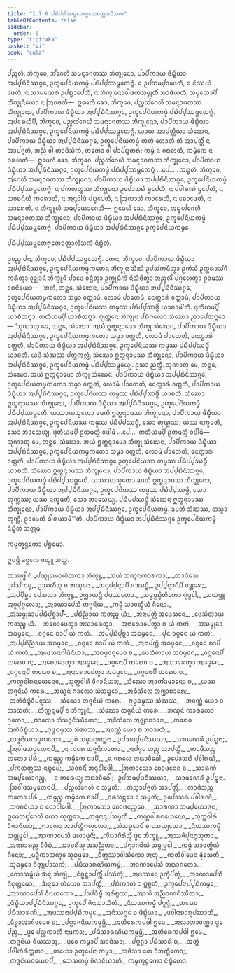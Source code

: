 ```yaml
---
title: "1.7.6 ᨸᨭᩥᨸ᩠ᨸᩔᨾ᩠ᨽᩮᨲᨻ᩠ᨻᨲᩮᨧᨲ᩠ᨲᩣᩃᩦᩈᨠ"
tableOfContents: false
sidebar:
  order: 6
type: "tipitaka"
basket: "vi"
book: "cula"
---
```



<DynamicBreadcrumb />

<Division number="73" book="cula">

<Paragraph number="329" book="cula">
ᨸᨬ᩠ᨧᩉᩥ, ᨽᩥᨠ᩠ᨡᩅᩮ, ᩋᩘᨣᩮᩉᩥ ᩈᨾᨶ᩠ᨶᩣᨣᨲᩔ ᨽᩥᨠ᩠ᨡᩩᨶᩮᩣ, ᨸᩣᨸᩥᨠᩣᨿ ᨴᩥᨭ᩠ᨮᩥᨿᩣ ᩋᨸ᩠ᨸᨭᩥᨶᩥᩔᨣ᩠ᨣᩮ, ᩏᨠ᩠ᨡᩮᨸᨶᩦᨿᨠᨾ᩠ᨾᩴ ᨸᨭᩥᨸ᩠ᨸᩔᨾ᩠ᨽᩮᨲᨻ᩠ᨻᩴ. ᨶ ᩏᨸᩈᨾ᩠ᨸᩣᨴᩮᨲᩥ, ᨶ ᨶᩥᩔᨿᩴ ᨴᩮᨲᩥ, ᨶ ᩈᩣᨾᨱᩮᩁᩴ ᩏᨸᨭ᩠ᨮᩣᨸᩮᨲᩥ, ᨶ ᨽᩥᨠ᩠ᨡᩩᨶᩮᩣᩅᩤᨴᨠᩈᨾ᩠ᨾᩩᨲᩥᩴ ᩈᩣᨴᩥᨿᨲᩥ, ᩈᨾ᩠ᨾᨲᩮᩣᨸᩥ ᨽᩥᨠ᩠ᨡᩩᨶᩥᨿᩮᩣ ᨶ ᩒᩅᨴᨲᩥ—  ᩍᨾᩮᩉᩥ ᨡᩮᩣ, ᨽᩥᨠ᩠ᨡᩅᩮ, ᨸᨬ᩠ᨧᩉᩘᨣᩮᩉᩥ ᩈᨾᨶ᩠ᨶᩣᨣᨲᩔ ᨽᩥᨠ᩠ᨡᩩᨶᩮᩣ, ᨸᩣᨸᩥᨠᩣᨿ ᨴᩥᨭ᩠ᨮᩥᨿᩣ ᩋᨸ᩠ᨸᨭᩥᨶᩥᩔᨣ᩠ᨣᩮ, ᩏᨠ᩠ᨡᩮᨸᨶᩦᨿᨠᨾ᩠ᨾᩴ ᨸᨭᩥᨸ᩠ᨸᩔᨾ᩠ᨽᩮᨲᨻ᩠ᨻᩴ.
</Paragraph>

<Paragraph number="330" book="cula">
ᩋᨸᩁᩮᩉᩥᨸᩥ, ᨽᩥᨠ᩠ᨡᩅᩮ, ᨸᨬ᩠ᨧᩉᩘᨣᩮᩉᩥ ᩈᨾᨶ᩠ᨶᩣᨣᨲᩔ ᨽᩥᨠ᩠ᨡᩩᨶᩮᩣ, ᨸᩣᨸᩥᨠᩣᨿ ᨴᩥᨭ᩠ᨮᩥᨿᩣ ᩋᨸ᩠ᨸᨭᩥᨶᩥᩔᨣ᩠ᨣᩮ, ᩏᨠ᩠ᨡᩮᨸᨶᩦᨿᨠᨾ᩠ᨾᩴ ᨸᨭᩥᨸ᩠ᨸᩔᨾ᩠ᨽᩮᨲᨻ᩠ᨻᩴ. ᨿᩣᨿ ᩋᩣᨸᨲ᩠ᨲᩥᨿᩣ ᩈᩴᨥᩮᨶ, ᨸᩣᨸᩥᨠᩣᨿ ᨴᩥᨭ᩠ᨮᩥᨿᩣ ᩋᨸ᩠ᨸᨭᩥᨶᩥᩔᨣ᩠ᨣᩮ, ᩏᨠ᩠ᨡᩮᨸᨶᩦᨿᨠᨾ᩠ᨾᩴ ᨠᨲᩴ ᩉᩮᩣᨲᩥ ᨲᩴ ᩋᩣᨸᨲ᩠ᨲᩥᩴ ᨶ ᩋᩣᨸᨩ᩠ᨩᨲᩥ, ᩋᨬ᩠ᨬᩴ ᩅᩤ ᨲᩣᨴᩥᩈᩥᨠᩴ, ᨲᨲᩮᩣ ᩅᩤ ᨸᩣᨸᩥᨭ᩠ᨮᨲᩁᩴ; ᨠᨾ᩠ᨾᩴ ᨶ ᨣᩁᩉᨲᩥ, ᨠᨾ᩠ᨾᩥᨠᩮ ᨶ ᨣᩁᩉᨲᩥ—  ᩍᨾᩮᩉᩥ ᨡᩮᩣ, ᨽᩥᨠ᩠ᨡᩅᩮ, ᨸᨬ᩠ᨧᩉᩘᨣᩮᩉᩥ ᩈᨾᨶ᩠ᨶᩣᨣᨲᩔ ᨽᩥᨠ᩠ᨡᩩᨶᩮᩣ, ᨸᩣᨸᩥᨠᩣᨿ ᨴᩥᨭ᩠ᨮᩥᨿᩣ ᩋᨸ᩠ᨸᨭᩥᨶᩥᩔᨣ᩠ᨣᩮ, ᩏᨠ᩠ᨡᩮᨸᨶᩦᨿᨠᨾ᩠ᨾᩴ ᨸᨭᩥᨸ᩠ᨸᩔᨾ᩠ᨽᩮᨲᨻ᩠ᨻᩴ …ᨸᩮ… .
</Paragraph>

<Paragraph number="331" book="cula">
ᩋᨭ᩠ᨮᩉᩥ, ᨽᩥᨠ᩠ᨡᩅᩮ, ᩋᩘᨣᩮᩉᩥ ᩈᨾᨶ᩠ᨶᩣᨣᨲᩔ ᨽᩥᨠ᩠ᨡᩩᨶᩮᩣ, ᨸᩣᨸᩥᨠᩣᨿ ᨴᩥᨭ᩠ᨮᩥᨿᩣ ᩋᨸ᩠ᨸᨭᩥᨶᩥᩔᨣ᩠ᨣᩮ, ᩏᨠ᩠ᨡᩮᨸᨶᩦᨿᨠᨾ᩠ᨾᩴ ᨸᨭᩥᨸ᩠ᨸᩔᨾ᩠ᨽᩮᨲᨻ᩠ᨻᩴ. ᨶ ᨸᨠᨲᨲ᩠ᨲᩔ ᨽᩥᨠ᩠ᨡᩩᨶᩮᩣ ᩏᨸᩮᩣᩈᨳᩴ ᨮᨸᩮᨲᩥ, ᨶ ᨸᩅᩤᩁᨱᩴ ᨮᨸᩮᨲᩥ, ᨶ ᩈᩅᨧᨶᩦᨿᩴ ᨠᩁᩮᩣᨲᩥ, ᨶ ᩋᨶᩩᩅᩤᨴᩴ ᨸᨭ᩠ᨮᨸᩮᨲᩥ, ᨶ ᩒᨠᩣᩈᩴ ᨠᩣᩁᩮᨲᩥ, ᨶ ᨧᩮᩣᨴᩮᨲᩥ, ᨶ ᩈᩣᩁᩮᨲᩥ, ᨶ ᨽᩥᨠ᩠ᨡᩪᩉᩥ ᩈᨾ᩠ᨸᨿᩮᩣᨩᩮᨲᩥ—  ᩍᨾᩮᩉᩥ ᨡᩮᩣ, ᨽᩥᨠ᩠ᨡᩅᩮ, ᩋᨭ᩠ᨮᩉᩘᨣᩮᩉᩥ ᩈᨾᨶ᩠ᨶᩣᨣᨲᩔ ᨽᩥᨠ᩠ᨡᩩᨶᩮᩣ, ᨸᩣᨸᩥᨠᩣᨿ ᨴᩥᨭ᩠ᨮᩥᨿᩣ ᩋᨸ᩠ᨸᨭᩥᨶᩥᩔᨣ᩠ᨣᩮ, ᩏᨠ᩠ᨡᩮᨸᨶᩦᨿᨠᨾ᩠ᨾᩴ ᨸᨭᩥᨸ᩠ᨸᩔᨾ᩠ᨽᩮᨲᨻ᩠ᨻᩴ.

</Paragraph>
</Division>

<Paragraph number="332" book="cula">
ᨸᩣᨸᩥᨠᩣᨿ ᨴᩥᨭ᩠ᨮᩥᨿᩣ ᩋᨸ᩠ᨸᨭᩥᨶᩥᩔᨣ᩠ᨣᩮ ᩏᨠ᩠ᨡᩮᨸᨶᩦᨿᨠᨾ᩠ᨾᩮ

  
ᨸᨭᩥᨸ᩠ᨸᩔᨾ᩠ᨽᩮᨲᨻ᩠ᨻᨲᩮᨧᨲ᩠ᨲᩣᩃᩦᩈᨠᩴ ᨶᩥᨭ᩠ᨮᩥᨲᩴ.


</Paragraph>

<Division number="74" book="cula">

<Paragraph number="333" book="cula">
ᩑᩅᨬ᩠ᨧ ᨸᨶ, ᨽᩥᨠ᩠ᨡᩅᩮ, ᨸᨭᩥᨸ᩠ᨸᩔᨾ᩠ᨽᩮᨲᨻ᩠ᨻᩴ. ᨲᩮᨶ, ᨽᩥᨠ᩠ᨡᩅᩮ, ᨸᩣᨸᩥᨠᩣᨿ ᨴᩥᨭ᩠ᨮᩥᨿᩣ ᩋᨸ᩠ᨸᨭᩥᨶᩥᩔᨣ᩠ᨣᩮ, ᩏᨠ᩠ᨡᩮᨸᨶᩦᨿᨠᨾ᩠ᨾᨠᨲᩮᨶ ᨽᩥᨠ᩠ᨡᩩᨶᩣ ᩈᩴᨥᩴ ᩏᨸᩈᩘᨠᨾᩥᨲ᩠ᩅᩣ ᩑᨠᩴᩈᩴ ᩏᨲ᩠ᨲᩁᩣᩈᩘᨣᩴ ᨠᩁᩥᨲ᩠ᩅᩣ ᩅᩩᨯ᩠ᨰᩣᨶᩴ ᨽᩥᨠ᩠ᨡᩪᨶᩴ ᨸᩣᨴᩮ ᩅᨶ᩠ᨴᩥᨲ᩠ᩅᩣ ᩏᨠ᩠ᨠᩩᨭᩥᨠᩴ ᨶᩥᩈᩦᨴᩥᨲ᩠ᩅᩣ ᩋᨬ᩠ᨩᩃᩥᩴ ᨸᨣ᩠ᨣᩉᩮᨲ᩠ᩅᩣ ᩑᩅᨾᩔ ᩅᨧᨶᩦᨿᩮᩣ—  ‘ᩋᩉᩴ, ᨽᨶ᩠ᨲᩮ, ᩈᩴᨥᩮᨶ, ᨸᩣᨸᩥᨠᩣᨿ ᨴᩥᨭ᩠ᨮᩥᨿᩣ ᩋᨸ᩠ᨸᨭᩥᨶᩥᩔᨣ᩠ᨣᩮ, ᩏᨠ᩠ᨡᩮᨸᨶᩦᨿᨠᨾ᩠ᨾᨠᨲᩮᩣ ᩈᨾ᩠ᨾᩣ ᩅᨲ᩠ᨲᩣᨾᩥ, ᩃᩮᩣᨾᩴ ᨸᩣᨲᩮᨾᩥ, ᨶᩮᨲ᩠ᨳᩣᩁᩴ ᩅᨲ᩠ᨲᩣᨾᩥ, ᨸᩣᨸᩥᨠᩣᨿ ᨴᩥᨭ᩠ᨮᩥᨿᩣ ᩋᨸ᩠ᨸᨭᩥᨶᩥᩔᨣ᩠ᨣᩮ, ᩏᨠ᩠ᨡᩮᨸᨶᩦᨿᩔ ᨠᨾ᩠ᨾᩔ ᨸᨭᩥᨸ᩠ᨸᩔᨴ᩠ᨵᩥᩴ ᨿᩣᨧᩣᨾᩦ’ᨲᩥ. ᨴᩩᨲᩥᨿᨾ᩠ᨸᩥ ᨿᩣᨧᩥᨲᨻ᩠ᨻᩣ. ᨲᨲᩥᨿᨾ᩠ᨸᩥ ᨿᩣᨧᩥᨲᨻ᩠ᨻᩣ. ᨻ᩠ᨿᨲ᩠ᨲᩮᨶ ᨽᩥᨠ᩠ᨡᩩᨶᩣ ᨸᨭᩥᨻᩃᩮᨶ ᩈᩴᨥᩮᩣ ᨬᩣᨸᩮᨲᨻ᩠ᨻᩮᩣ—
</Paragraph>

<Paragraph number="334" book="cula">
‘ᩈᩩᨱᩣᨲᩩ ᨾᩮ, ᨽᨶ᩠ᨲᩮ, ᩈᩴᨥᩮᩣ. ᩋᨿᩴ ᩍᨲ᩠ᨳᨶ᩠ᨶᩣᨾᩮᩣ ᨽᩥᨠ᩠ᨡᩩ ᩈᩴᨥᩮᨶ, ᨸᩣᨸᩥᨠᩣᨿ ᨴᩥᨭ᩠ᨮᩥᨿᩣ ᩋᨸ᩠ᨸᨭᩥᨶᩥᩔᨣ᩠ᨣᩮ, ᩏᨠ᩠ᨡᩮᨸᨶᩦᨿᨠᨾ᩠ᨾᨠᨲᩮᩣ ᩈᨾ᩠ᨾᩣ ᩅᨲ᩠ᨲᨲᩥ, ᩃᩮᩣᨾᩴ ᨸᩣᨲᩮᨲᩥ, ᨶᩮᨲ᩠ᨳᩣᩁᩴ ᩅᨲ᩠ᨲᨲᩥ, ᨸᩣᨸᩥᨠᩣᨿ ᨴᩥᨭ᩠ᨮᩥᨿᩣ ᩋᨸ᩠ᨸᨭᩥᨶᩥᩔᨣ᩠ᨣᩮ, ᩏᨠ᩠ᨡᩮᨸᨶᩦᨿᩔ ᨠᨾ᩠ᨾᩔ ᨸᨭᩥᨸ᩠ᨸᩔᨴ᩠ᨵᩥᩴ ᨿᩣᨧᨲᩥ. ᨿᨴᩥ ᩈᩴᨥᩔ ᨸᨲ᩠ᨲᨠᩃᩖᩴ, ᩈᩴᨥᩮᩣ ᩍᨲ᩠ᨳᨶ᩠ᨶᩣᨾᩔ ᨽᩥᨠ᩠ᨡᩩᨶᩮᩣ, ᨸᩣᨸᩥᨠᩣᨿ ᨴᩥᨭ᩠ᨮᩥᨿᩣ ᩋᨸ᩠ᨸᨭᩥᨶᩥᩔᨣ᩠ᨣᩮ, ᩏᨠ᩠ᨡᩮᨸᨶᩦᨿᨠᨾ᩠ᨾᩴ ᨸᨭᩥᨸ᩠ᨸᩔᨾ᩠ᨽᩮᨿ᩠ᨿ. ᩑᩈᩣ ᨬᨲ᩠ᨲᩥ.
</Paragraph>

<Paragraph number="335" book="cula">
ᩈᩩᨱᩣᨲᩩ ᨾᩮ, ᨽᨶ᩠ᨲᩮ, ᩈᩴᨥᩮᩣ. ᩋᨿᩴ ᩍᨲ᩠ᨳᨶ᩠ᨶᩣᨾᩮᩣ ᨽᩥᨠ᩠ᨡᩩ ᩈᩴᨥᩮᨶ, ᨸᩣᨸᩥᨠᩣᨿ ᨴᩥᨭ᩠ᨮᩥᨿᩣ ᩋᨸ᩠ᨸᨭᩥᨶᩥᩔᨣ᩠ᨣᩮ, ᩏᨠ᩠ᨡᩮᨸᨶᩦᨿᨠᨾ᩠ᨾᨠᨲᩮᩣ ᩈᨾ᩠ᨾᩣ ᩅᨲ᩠ᨲᨲᩥ, ᩃᩮᩣᨾᩴ ᨸᩣᨲᩮᨲᩥ, ᨶᩮᨲ᩠ᨳᩣᩁᩴ ᩅᨲ᩠ᨲᨲᩥ, ᨸᩣᨸᩥᨠᩣᨿ ᨴᩥᨭ᩠ᨮᩥᨿᩣ ᩋᨸ᩠ᨸᨭᩥᨶᩥᩔᨣ᩠ᨣᩮ, ᩏᨠ᩠ᨡᩮᨸᨶᩦᨿᩔ ᨠᨾ᩠ᨾᩔ ᨸᨭᩥᨸ᩠ᨸᩔᨴ᩠ᨵᩥᩴ ᨿᩣᨧᨲᩥ. ᩈᩴᨥᩮᩣ ᩍᨲ᩠ᨳᨶ᩠ᨶᩣᨾᩔ ᨽᩥᨠ᩠ᨡᩩᨶᩮᩣ, ᨸᩣᨸᩥᨠᩣᨿ ᨴᩥᨭ᩠ᨮᩥᨿᩣ ᩋᨸ᩠ᨸᨭᩥᨶᩥᩔᨣ᩠ᨣᩮ, ᩏᨠ᩠ᨡᩮᨸᨶᩦᨿᨠᨾ᩠ᨾᩴ ᨸᨭᩥᨸ᩠ᨸᩔᨾ᩠ᨽᩮᨲᩥ. ᨿᩔᩣᨿᩈ᩠ᨾᨲᩮᩣ ᨡᨾᨲᩥ ᩍᨲ᩠ᨳᨶ᩠ᨶᩣᨾᩔ ᨽᩥᨠ᩠ᨡᩩᨶᩮᩣ, ᨸᩣᨸᩥᨠᩣᨿ ᨴᩥᨭ᩠ᨮᩥᨿᩣ ᩋᨸ᩠ᨸᨭᩥᨶᩥᩔᨣ᩠ᨣᩮ, ᩏᨠ᩠ᨡᩮᨸᨶᩦᨿᩔ ᨠᨾ᩠ᨾᩔ ᨸᨭᩥᨸ᩠ᨸᩔᨴ᩠ᨵᩥ, ᩈᩮᩣ ᨲᩩᨱ᩠ᩉᩔ; ᨿᩔ ᨶᨠ᩠ᨡᨾᨲᩥ, ᩈᩮᩣ ᨽᩣᩈᩮᨿ᩠ᨿ.
</Paragraph>

<Paragraph number="336" book="cula">
ᨴᩩᨲᩥᨿᨾ᩠ᨸᩥ ᩑᨲᨾᨲ᩠ᨳᩴ ᩅᨴᩤᨾᩥ …ᨸᩮ…  ᨲᨲᩥᨿᨾ᩠ᨸᩥ ᩑᨲᨾᨲ᩠ᨳᩴ ᩅᨴᩤᨾᩥ—  ᩈᩩᨱᩣᨲᩩ ᨾᩮ, ᨽᨶ᩠ᨲᩮ, ᩈᩴᨥᩮᩣ. ᩋᨿᩴ ᩍᨲ᩠ᨳᨶ᩠ᨶᩣᨾᩮᩣ ᨽᩥᨠ᩠ᨡᩩ ᩈᩴᨥᩮᨶ, ᨸᩣᨸᩥᨠᩣᨿ ᨴᩥᨭ᩠ᨮᩥᨿᩣ ᩋᨸ᩠ᨸᨭᩥᨶᩥᩔᨣ᩠ᨣᩮ, ᩏᨠ᩠ᨡᩮᨸᨶᩦᨿᨠᨾ᩠ᨾᨠᨲᩮᩣ ᩈᨾ᩠ᨾᩣ ᩅᨲ᩠ᨲᨲᩥ, ᩃᩮᩣᨾᩴ ᨸᩣᨲᩮᨲᩥ, ᨶᩮᨲ᩠ᨳᩣᩁᩴ ᩅᨲ᩠ᨲᨲᩥ, ᨸᩣᨸᩥᨠᩣᨿ ᨴᩥᨭ᩠ᨮᩥᨿᩣ ᩋᨸ᩠ᨸᨭᩥᨶᩥᩔᨣ᩠ᨣᩮ ᩏᨠ᩠ᨡᩮᨸᨶᩦᨿᩔ ᨠᨾ᩠ᨾᩔ ᨸᨭᩥᨸ᩠ᨸᩔᨴ᩠ᨵᩥᩴ ᨿᩣᨧᨲᩥ. ᩈᩴᨥᩮᩣ ᩍᨲ᩠ᨳᨶ᩠ᨶᩣᨾᩔ ᨽᩥᨠ᩠ᨡᩩᨶᩮᩣ, ᨸᩣᨸᩥᨠᩣᨿ ᨴᩥᨭ᩠ᨮᩥᨿᩣ ᩋᨸ᩠ᨸᨭᩥᨶᩥᩔᨣ᩠ᨣᩮ, ᩏᨠ᩠ᨡᩮᨸᨶᩦᨿᨠᨾ᩠ᨾᩴ ᨸᨭᩥᨸ᩠ᨸᩔᨾ᩠ᨽᩮᨲᩥ. ᨿᩔᩣᨿᩈ᩠ᨾᨲᩮᩣ ᨡᨾᨲᩥ ᩍᨲ᩠ᨳᨶ᩠ᨶᩣᨾᩔ ᨽᩥᨠ᩠ᨡᩩᨶᩮᩣ, ᨸᩣᨸᩥᨠᩣᨿ ᨴᩥᨭ᩠ᨮᩥᨿᩣ ᩋᨸ᩠ᨸᨭᩥᨶᩥᩔᨣ᩠ᨣᩮ, ᩏᨠ᩠ᨡᩮᨸᨶᩦᨿᩔ ᨠᨾ᩠ᨾᩔ ᨸᨭᩥᨸ᩠ᨸᩔᨴ᩠ᨵᩥ, ᩈᩮᩣ ᨲᩩᨱ᩠ᩉᩔ; ᨿᩔ ᨶᨠ᩠ᨡᨾᨲᩥ, ᩈᩮᩣ ᨽᩣᩈᩮᨿ᩠ᨿ.
</Paragraph>

<Paragraph number="337" book="cula">
ᨸᨭᩥᨸ᩠ᨸᩔᨴ᩠ᨵᩴ ᩈᩴᨥᩮᨶ ᩍᨲ᩠ᨳᨶ᩠ᨶᩣᨾᩔ ᨽᩥᨠ᩠ᨡᩩᨶᩮᩣ, ᨸᩣᨸᩥᨠᩣᨿ ᨴᩥᨭ᩠ᨮᩥᨿᩣ ᩋᨸ᩠ᨸᨭᩥᨶᩥᩔᨣ᩠ᨣᩮ, ᩏᨠ᩠ᨡᩮᨸᨶᩦᨿᨠᨾ᩠ᨾᩴ. ᨡᨾᨲᩥ ᩈᩴᨥᩔ, ᨲᩈ᩠ᨾᩣ ᨲᩩᨱ᩠ᩉᩦ, ᩑᩅᨾᩮᨲᩴ ᨵᩤᩁᨿᩣᨾᩦ’”ᨲᩥ.

</Paragraph>
</Division>

<Paragraph number="338" book="cula">
ᨸᩣᨸᩥᨠᩣᨿ ᨴᩥᨭ᩠ᨮᩥᨿᩣ ᩋᨸ᩠ᨸᨭᩥᨶᩥᩔᨣ᩠ᨣᩮ ᩏᨠ᩠ᨡᩮᨸᨶᩦᨿᨠᨾ᩠ᨾᩴ ᨶᩥᨭ᩠ᨮᩥᨲᩴ ᩈᨲ᩠ᨲᨾᩴ.

  
ᨠᨾ᩠ᨾᨠ᩠ᨡᨶ᩠ᨵᨠᩮᩣ ᨸᨮᨾᩮᩣ.

  
ᩍᨾᨾ᩠ᩉᩥ ᨡᨶ᩠ᨵᨠᩮ ᩅᨲ᩠ᨳᩪ ᩈᨲ᩠ᨲ.



</Paragraph>

<Paragraph number="339" type="center" book="cula">
ᨲᩔᩩᨴ᩠ᨴᩤᨶᩴ


</Paragraph>

<Paragraph number="340" type="verses" book="cula">
_ᨸᨱ᩠ᨯᩩᩃᩮᩣᩉᩥᨲᨠᩣ ᨽᩥᨠ᩠ᨡᩪ,_  
_ᩈᨿᩴ ᨽᨱ᩠ᨯᨶᨠᩣᩁᨠᩣ;_  
_ᨲᩣᨴᩥᩈᩮ ᩏᨸᩈᩘᨠᨾ᩠ᨾ,_  
ᩏᩔᩉᩥᩴᩈᩩ ᨧ ᨽᨱ᩠ᨯᨶᩮ._  

</Paragraph>

<Paragraph number="341" book="cula">
_ᩋᨶᩩᨸ᩠ᨸᨶ᩠ᨶᩣᨸᩥ ᨩᩣᨿᨶ᩠ᨲᩥ,_  
ᩏᨸ᩠ᨸᨶ᩠ᨶᩣᨶᩥᨸᩥ ᩅᨯ᩠ᨰᩁᩮ;_  
_ᩋᨸ᩠ᨸᩥᨧ᩠ᨨᩣ ᨸᩮᩈᩃᩣ ᨽᩥᨠ᩠ᨡᩪ,_  
ᩏᨩ᩠ᨫᩣᨿᨶ᩠ᨲᩥ ᨸᨴᩔᨲᩮᩣ._  

</Paragraph>

<Paragraph number="342" type="verses" book="cula">
_ᩈᨴ᩠ᨵᨾ᩠ᨾᨭ᩠ᨮᩥᨲᩥᨠᩮᩣ ᨻᩩᨴ᩠ᨵᩮᩤ,_  
_ᩈᨿᨾ᩠ᨽᩪ ᩋᨣ᩠ᨣᨸᩩᨣ᩠ᨣᩃᩮᩣ;_  
_ᩋᩣᨱᩣᨸᩮᩈᩥ ᨲᨩ᩠ᨩᨶᩦᨿ,_  
_ᨠᨾ᩠ᨾᩴ ᩈᩣᩅᨲ᩠ᨳᩥᨿᩴ ᨩᩥᨶᩮᩣ._  

</Paragraph>

<Paragraph number="343" type="verses" book="cula">
_ᩋᩈᨾ᩠ᨾᩩᨡᩣᨸ᩠ᨸᨭᩥᨸᩩᨧ᩠ᨨᩣᨸ᩺-_  
_ᨸᨭᩥᨬ᩠ᨬᩣᨿ ᨠᨲᨬ᩠ᨧ ᨿᩴ;_  
_ᩋᨶᩣᨸᨲ᩠ᨲᩥ ᩋᨴᩮᩈᨶᩮ,_  
_ᨴᩮᩈᩥᨲᩣᨿ ᨠᨲᨬ᩠ᨧ ᨿᩴ._  

</Paragraph>

<Paragraph number="344" type="verses" book="cula">
_ᩋᨧᩮᩣᨴᩮᨲ᩠ᩅᩣ ᩋᩈᩣᩁᩮᨲ᩠ᩅᩣ,_  
_ᩋᨶᩣᩁᩮᩣᨸᩮᨲ᩠ᩅᩣ ᨧ ᨿᩴ ᨠᨲᩴ;_  
_ᩋᩈᨾ᩠ᨾᩩᨡᩣ ᩋᨵᨾ᩠ᨾᩮᨶ,_  
_ᩅᨣ᩠ᨣᩮᨶ ᨧᩣᨸᩥ ᨿᩴ ᨠᨲᩴ._  

</Paragraph>

<Paragraph number="345" type="verses" book="cula">
_ᩋᨸ᩠ᨸᨭᩥᨸᩩᨧ᩠ᨨᩣ ᩋᨵᨾ᩠ᨾᩮᨶ,_  
_ᨸᩩᨶ ᩅᨣ᩠ᨣᩮᨶ ᨿᩴ ᨠᨲᩴ;_  
_ᩋᨸ᩠ᨸᨭᩥᨬ᩠ᨬᩣᨿ ᩋᨵᨾ᩠ᨾᩮᨶ,_  
_ᩅᨣ᩠ᨣᩮᨶ ᨧᩣᨸᩥ ᨿᩴ ᨠᨲᩴ._  

</Paragraph>

<Paragraph number="346" type="verses" book="cula">
_ᩋᨶᩣᨸᨲ᩠ᨲᩥ ᩋᨵᨾ᩠ᨾᩮᨶ,_  
_ᩅᨣ᩠ᨣᩮᨶ ᨧᩣᨸᩥ ᨿᩴ ᨠᨲᩴ;_  
_ᩋᨴᩮᩈᨶᩣᨣᩤᨾᩥᨶᩥᨿᩣ,_  
_ᩋᨵᨾ᩠ᨾᩅᨣ᩠ᨣᨾᩮᩅ ᨧ._  

</Paragraph>

<Paragraph number="347" type="verses" book="cula">
_ᨴᩮᩈᩥᨲᩣᨿ ᩋᨵᨾ᩠ᨾᩮᨶ,_  
_ᩅᨣ᩠ᨣᩮᨶᩣᨸᩥ ᨲᨳᩮᩅ ᨧ;_  
_ᩋᨧᩮᩣᨴᩮᨲ᩠ᩅᩣ ᩋᨵᨾ᩠ᨾᩮᨶ,_  
_ᩅᨣ᩠ᨣᩮᨶᩣᨸᩥ ᨲᨳᩮᩅ ᨧ._  

</Paragraph>

<Paragraph number="348" type="verses" book="cula">
_ᩋᩈᩣᩁᩮᨲ᩠ᩅᩣ ᩋᨵᨾ᩠ᨾᩮᨶ,_  
_ᩅᨣ᩠ᨣᩮᨶᩣᨸᩥ ᨲᨳᩮᩅ ᨧ;_  
_ᩋᨶᩣᩁᩮᩣᨸᩮᨲ᩠ᩅᩣ ᩋᨵᨾ᩠ᨾᩮᨶ,_  
_ᩅᨣ᩠ᨣᩮᨶᩣᨸᩥ ᨲᨳᩮᩅ ᨧ._  

</Paragraph>

<Paragraph number="349" type="verses" book="cula">
_ᨠᨱ᩠ᩉᩅᩤᩁᨶᨿᩮᨶᩮᩅ,_  
_ᩈᩩᨠ᩠ᨠᩅᩤᩁᩴ ᩅᩥᨩᩣᨶᩥᨿᩣ;_  
_ᩈᩴᨥᩮᩣ ᩋᩣᨠᩘᨡᨾᩣᨶᩮᩣ ᨧ,_  
_ᨿᩔ ᨲᨩ᩠ᨩᨶᩦᨿᩴ ᨠᩁᩮ._  

</Paragraph>

<Paragraph number="350" type="verses" book="cula">
_ᨽᨱ᩠ᨯᨶᩴ ᨻᩣᩃᩮᩣ ᩈᩴᩈᨭ᩠ᨮᩮᩣ,_  
_ᩋᨵᩥᩈᩦᩃᩮ ᩋᨩ᩠ᨫᩣᨧᩣᩁᩮ;_  
_ᩋᨲᩥᨴᩥᨭ᩠ᨮᩥᩅᩥᨸᨶ᩠ᨶᩔ,_  
_ᩈᩴᨥᩮᩣ ᨲᨩ᩠ᨩᨶᩦᨿᩴ ᨠᩁᩮ._  

</Paragraph>

<Paragraph number="351" type="verses" book="cula">
_ᨻᩩᨴ᩠ᨵᨵᨾ᩠ᨾᩔ ᩈᩴᨥᩔ,_  
_ᩋᩅᨱ᩠ᨱᩴ ᨿᩮᩣ ᨧ ᨽᩣᩈᨲᩥ;_  
_ᨲᩥᨱ᩠ᨱᨶ᩠ᨶᨾ᩠ᨸᩥ ᨧ ᨽᩥᨠ᩠ᨡᩪᨶᩴ,_  
_ᩈᩴᨥᩮᩣ ᨲᨩ᩠ᨩᨶᩥᨿᩴ ᨠᩁᩮ._  

</Paragraph>

<Paragraph number="352" type="verses" book="cula">
_ᨽᨱ᩠ᨯᨶᩴ ᨠᩣᩁᨠᩮᩣ ᩑᨠᩮᩣ,_  
_ᨻᩣᩃᩮᩣ ᩈᩴᩈᨣ᩠ᨣᨶᩥᩔᩥᨲᩮᩣ;_  
_ᩋᨵᩥᩈᩦᩃᩮ ᩋᨩ᩠ᨫᩣᨧᩣᩁᩮ,_  
_ᨲᨳᩮᩅ ᩋᨲᩥᨴᩥᨭ᩠ᨮᩥᨿᩣ._  

</Paragraph>

<Paragraph number="353" type="verses" book="cula">
_ᨻᩩᨴ᩠ᨵᨵᨾ᩠ᨾᩔ ᩈᩴᨥᩔ,_  
_ᩋᩅᨱ᩠ᨱᩴ ᨿᩮᩣ ᨧ ᨽᩣᩈᨲᩥ;_  
_ᨲᨩ᩠ᨩᨶᩦᨿᨠᨾ᩠ᨾᨠᨲᩮᩣ,_  
_ᩑᩅᩴ ᩈᨾ᩠ᨾᩣᨶᩩᩅᨲ᩠ᨲᨶᩣ._  

</Paragraph>

<Paragraph number="354" type="verses" book="cula">
ᩏᨸᩈᨾ᩠ᨸᨴᨶᩥᩔᨿᩣ,_  
_ᩈᩣᨾᨱᩮᩁᩴ ᩏᨸᨭ᩠ᨮᨶᩣ;_  
_ᩒᩅᩤᨴᩈᨾ᩠ᨾᨲᩮᨶᩣᨸᩥ,_  
_ᨶ ᨠᩁᩮ ᨲᨩ᩠ᨩᨶᩦᨠᨲᩮᩣ._  

</Paragraph>

<Paragraph number="355" type="verses" book="cula">
_ᨶᩣᨸᨩ᩠ᨩᩮ ᨲᨬ᩠ᨧ ᩋᩣᨸᨲ᩠ᨲᩥᩴ,_  
_ᨲᩣᨴᩥᩈᨬ᩠ᨧ ᨲᨲᩮᩣ ᨸᩁᩴ;_  
_ᨠᨾ᩠ᨾᨬ᩠ᨧ ᨠᨾ᩠ᨾᩥᨠᩮ ᨧᩣᨸᩥ,_  
_ᨶ ᨣᩁᩉᩮ ᨲᨳᩣᩅᩥᨵᩮᩤ._  

</Paragraph>

<Paragraph number="356" type="verses" book="cula">
ᩏᨸᩮᩣᩈᨳᩴ ᨸᩅᩤᩁᨱᩴ,_  
_ᨸᨠᨲᨲ᩠ᨲᩔ ᨶᨭ᩠ᨮᨸᩮ;_  
_ᩈᩅᨧᨶᩥᩴ ᩋᨶᩩᩅᩤᨴᩮᩤ,_  
_ᩒᨠᩣᩈᩮᩣ ᨧᩮᩣᨴᨶᩮᨶ ᨧ._  

</Paragraph>

<Paragraph number="357" type="verses" book="cula">
_ᩈᩣᩁᨱᩴ ᩈᨾ᩠ᨸᨿᩮᩣᨣᨬ᩠ᨧ,_  
_ᨶ ᨠᩁᩮᨿ᩠ᨿ ᨲᨳᩣᩅᩥᨵᩮᩤ;_  
ᩏᨸᩈᨾ᩠ᨸᨴᨶᩥᩔᨿᩣ,_  
_ᩈᩣᨾᨱᩮᩁᩴ ᩏᨸᨭ᩠ᨮᨶᩣ._  

</Paragraph>

<Paragraph number="358" type="verses" book="cula">
_ᩒᩅᩤᨴᩈᨾ᩠ᨾᨲᩮᨶᩣᨸᩥ,_  
_ᨸᨬ᩠ᨧᩉᩘᨣᩮᩉᩥ ᨶ ᩈᨾ᩠ᨾᨲᩥ;_  
_ᨲᨬ᩠ᨧᩣᨸᨩ᩠ᨩᨲᩥ ᩋᩣᨸᨲ᩠ᨲᩥᩴ,_  
_ᨲᩣᨴᩥᩈᨬ᩠ᨧ ᨲᨲᩮᩣ ᨸᩁᩴ._  

</Paragraph>

<Paragraph number="359" type="verses" book="cula">
_ᨠᨾ᩠ᨾᨬ᩠ᨧ ᨠᨾ᩠ᨾᩥᨠᩮ ᨧᩣᨸᩥ,_  
_ᨣᩁᩉᨶ᩠ᨲᩮᩣ ᨶ ᩈᨾ᩠ᨾᨲᩥ;_  
ᩏᨸᩮᩣᩈᨳᩴ ᨸᩅᩤᩁᨱᩴ,_  
_ᩈᩅᨧᨶᩦᨿᩣ ᨧ ᨶᩮᩣᩅᩤᨴᩮᩤ._  

</Paragraph>

<Paragraph number="360" type="verses" book="cula">
_ᩒᨠᩣᩈᩮᩣ ᨧᩮᩣᨴᨶᨬ᩠ᨧᩮᩅ,_  
_ᩈᩣᩁᨱᩣ ᩈᨾ᩠ᨸᨿᩮᩣᨩᨶᩣ;_  
ᩍᨾᩮᩉᨭ᩠ᨮᩘᨣᩮᩉᩥ ᨿᩮᩣ ᨿᩩᨲ᩠ᨲᩮᩣ,_  
_ᨲᨩ᩠ᨩᨶᩣᨶᩩᨸᩈᨾ᩠ᨾᨲᩥ._  

</Paragraph>

<Paragraph number="361" type="verses" book="cula">
_ᨠᨱ᩠ᩉᩅᩤᩁᨶᨿᩮᨶᩮᩅ,_  
_ᩈᩩᨠ᩠ᨠᩅᩤᩁᩴ ᩅᩥᨩᩣᨶᩥᨿᩣ;_  
_ᨻᩣᩃᩮᩣ ᩋᩣᨸᨲ᩠ᨲᩥᨻᩉᩩᩃᩮᩣ,_  
_ᩈᩴᩈᨭ᩠ᨮᩮᩣᨸᩥ ᨧ ᩈᩮᨿ᩠ᨿᩈᩮᩣ._  

</Paragraph>

<Paragraph number="362" type="verses" book="cula">
_ᨶᩥᨿᩔᨠᨾ᩠ᨾᩴ ᩈᨾ᩠ᨻᩩᨴ᩠ᨵᩮᩤ,_  
_ᩋᩣᨱᩣᨸᩮᩈᩥ ᨾᩉᩣᨾᩩᨶᩥ;_  
_ᨠᩦᨭᩣᨣᩥᩁᩥᩈ᩠ᨾᩥᩴ ᨴ᩠ᩅᩮ ᨽᩥᨠ᩠ᨡᩪ,_  
_ᩋᩔᨩᩥᨸᩩᨶᨻ᩠ᨻᩈᩩᨠᩣ._  

</Paragraph>

<Paragraph number="363" type="verses" book="cula">
_ᩋᨶᩣᨧᩣᩁᨬ᩠ᨧ ᩅᩥᩅᩥᨵᩴ,_  
_ᩋᩣᨧᩁᩥᩴᩈᩩ ᩋᩈᨬ᩠ᨬᨲᩣ;_  
_ᨸᨻ᩠ᨻᩣᨩᨶᩦᨿᩴ ᩈᨾ᩠ᨻᩩᨴ᩠ᨵᩮᩤ,_  
_ᨠᨾ᩠ᨾᩴ ᩈᩣᩅᨲ᩠ᨳᩥᨿᩴ ᨩᩥᨶᩮᩣ;_  
_ᨾᨧ᩠ᨨᩥᨠᩣᩈᨱ᩠ᨯᩮ ᩈᩩᨵᨾ᩠ᨾᩮᩣ,_  
_ᨧᩥᨲ᩠ᨲᩔᩣᩅᩤᩈᩥᨠᩮᩣ ᩋᩉᩩ._  

</Paragraph>

<Paragraph number="364" type="verses" book="cula">
_ᨩᩣᨲᩥᩅᩤᨴᩮᨶ ᨡᩩᩴᩈᩮᨲᩥ,_  
_ᩈᩩᨵᨾ᩠ᨾᩮᩣ ᨧᩥᨲ᩠ᨲᩩᨸᩣᩈᨠᩴ;_  
_ᨸᨭᩥᩈᩣᩁᨱᩦᨿᨠᨾ᩠ᨾᩴ,_  
_ᩋᩣᨱᩣᨸᩮᩈᩥ ᨲᨳᩣᨣᨲᩮᩣ._  

</Paragraph>

<Paragraph number="365" type="verses" book="cula">
_ᨠᩮᩣᩈᨾ᩠ᨻᩥᨿᩴ ᨨᨶ᩠ᨶᩴ ᨽᩥᨠ᩠ᨡᩩᩴ,_  
_ᨶᩥᨧ᩠ᨨᨶ᩠ᨲᩣᨸᨲ᩠ᨲᩥᩴ ᨸᩔᩥᨲᩩᩴ;_  
_ᩋᨴᩔᨶᩮ ᩏᨠ᩠ᨡᩥᨸᩥᨲᩩᩴ,_  
_ᩋᩣᨱᩣᨸᩮᩈᩥ ᨩᩥᨶᩩᨲ᩠ᨲᨾᩮᩣ._  

</Paragraph>

<Paragraph number="366" type="verses" book="cula">
_ᨨᨶ᩠ᨶᩮᩣ ᨲᩴᨿᩮᩅ ᩋᩣᨸᨲ᩠ᨲᩥᩴ,_  
_ᨸᨭᩥᨠᩣᨲᩩᩴ ᨶ ᩍᨧ᩠ᨨᨲᩥ;_  
ᩏᨠ᩠ᨡᩮᨸᨶᩣᨸ᩠ᨸᨭᩥᨠᨾ᩠ᨾᩮ,_  
_ᩋᩣᨱᩣᨸᩮᩈᩥ ᩅᩥᨶᩣᨿᨠᩮᩣ._  

</Paragraph>

<Paragraph number="367" type="verses" book="cula">
_ᨸᩣᨸᨴᩥᨭ᩠ᨮᩥ ᩋᩁᩥᨭ᩠ᨮᩔ,_  
_ᩋᩣᩈᩥ ᩋᨬ᩠ᨬᩣᨱᨶᩥᩔᩥᨲᩣ;_  
_ᨴᩥᨭ᩠ᨮᩥᨿᩣᨸ᩠ᨸᨭᩥᨶᩥᩔᨣ᩠ᨣᩮ,_  
ᩏᨠ᩠ᨡᩮᨸᩴ ᨩᩥᨶᨽᩣᩈᩥᨲᩴ._  

</Paragraph>

<Paragraph number="368" type="verses" book="cula">
_ᨶᩥᨿᩔᨠᨾ᩠ᨾᩴ ᨸᨻ᩠ᨻᨩ᩠ᨩᩴ,_  
_ᨲᨳᩮᩅ ᨸᨭᩥᩈᩣᩁᨱᩦ;_  
_ᩋᨴᩔᨶᩣᨸ᩠ᨸᨭᩥᨠᨾ᩠ᨾᩮ,_  
_ᩋᨶᩥᩔᨣ᩠ᨣᩮ ᨧ ᨴᩥᨭ᩠ᨮᩥᨿᩣ._  

</Paragraph>

<Paragraph number="369" type="verses" book="cula">
_ᨴᩅᩤᨶᩣᨧᩣᩁᩪᨸᨥᩣᨲᩥ,_  
_ᨾᩥᨧ᩠ᨨᩣᩋᩣᨩᩦᩅᨾᩮᩅ ᨧ;_  
_ᨸᨻ᩠ᨻᩣᨩᨶᩦᨿᨠᨾ᩠ᨾᨾ᩠ᩉᩥ,_  
_ᩋᨲᩥᩁᩮᨠᨸᨴᩤ ᩍᨾᩮ._  

</Paragraph>

<Paragraph number="370" type="verses" book="cula">
_ᩋᩃᩣᨽᩣᩅᨱ᩠ᨱᩣ ᨴ᩠ᩅᩮ ᨸᨬ᩠ᨧ,_  
_ᨴ᩠ᩅᩮ ᨸᨬ᩠ᨧᨠᩣᨲᩥ ᨶᩣᨾᨠᩣ;_  
_ᨸᨭᩥᩈᩣᩁᨱᩦᨿᨠᨾ᩠ᨾᨾ᩠ᩉᩥ,_  
_ᩋᨲᩥᩁᩮᨠᨸᨴᩤ ᩍᨾᩮ._  

</Paragraph>

<Paragraph number="371" type="verses" book="cula">
_ᨲᨩ᩠ᨩᨶᩦᨿᩴ ᨶᩥᨿᩔᨬ᩠ᨧ,_  
_ᨴᩩᩅᩮ ᨠᨾ᩠ᨾᩣᨸᩥ ᩈᩣᨴᩥᩈᩣ;_  
_ᨸᨻ᩠ᨻᨩ᩠ᨩᩣ ᨸᨭᩥᩈᩣᩁᩦ ᨧ,_  
_ᩋᨲ᩠ᨳᩥ ᨸᨴᩤᨲᩥᩁᩥᨲ᩠ᨲᨲᩣ._  

</Paragraph>

<Paragraph number="372" type="verses" book="cula">
_ᨲᨿᩮᩣ ᩏᨠ᩠ᨡᩮᨸᨶᩣ ᨠᨾ᩠ᨾᩣ,_  
_ᩈᨴᩥᩈᩣ ᨲᩮ ᩅᩥᨽᨲ᩠ᨲᩥᨲᩮᩣ;_  
_ᨲᨩ᩠ᨩᨶᩦᨿᨶᨿᩮᨶᩣᨸᩥ,_  
_ᩈᩮᩈᨠᨾ᩠ᨾᩴ ᩅᩥᨩᩣᨶᩥᨿᩣᨲᩥ._  


</Paragraph>

<Paragraph number="373" type="center" book="cula">
ᨠᨾ᩠ᨾᨠ᩠ᨡᨶ᩠ᨵᨠᩮᩣ ᨶᩥᨭ᩠ᨮᩥᨲᩮᩣ.
</Paragraph>